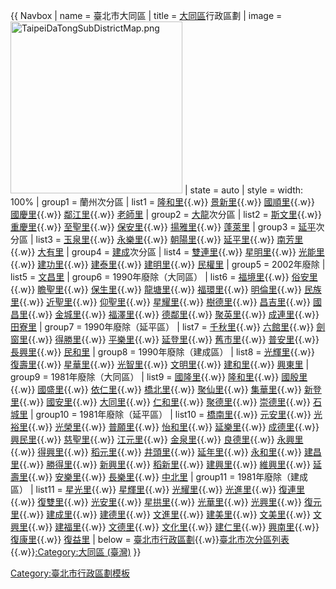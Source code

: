 {{ Navbox
| name  = 臺北市大同區
| title = [[大同區 (臺灣)|大同區]]行政區劃
| image = [[File:TaipeiDaTongSubDistrictMap.png|x275px]]
| state = auto
| style = width: 100%
| group1 = 蘭州次分區
| list1 = {{nowrap begin}}[[隆和里]]{{.w}} [[景新里]]{{.w}} [[國順里]]{{.w}} [[國慶里 (臺北市)|國慶里]]{{.w}} [[鄰江里]]{{.w}} [[老師里]]{{nowrap end}}
| group2 = [[大龍峒|大龍]]次分區
| list2 = {{nowrap begin}} [[斯文里 (大同區)|斯文里]]{{.w}}  [[重慶里]]{{.w}}  [[至聖里]]{{.w}}  [[保安里]]{{.w}}  [[揚雅里]]{{.w}}  [[蓬萊里]]{{nowrap end}}
| group3 = [[延平區 (臺北市)|延平]]次分區
| list3 = {{nowrap begin}} [[玉泉里]]{{.w}} [[永樂里 (大同區)|永樂里]]{{.w}} [[朝陽里]]{{.w}} [[延平里]]{{.w}} [[南芳里]]{{.w}} [[大有里]]{{nowrap end}}
| group4 = [[建成區 (臺北市)|建成]]次分區
| list4 = {{nowrap begin}} [[雙連里]]{{.w}} [[星明里]]{{.w}} [[光能里]]{{.w}}  [[建功里]]{{.w}} [[建泰里]]{{.w}} [[建明里]]{{.w}} [[民權里]]{{nowrap end}}
| group5 = 2002年廢除
| list5 = {{nowrap begin}} [[文昌里]]{{nowrap end}}
| group6 = 1990年廢除（大同區）
| list6 = {{nowrap begin}} [[福境里]]{{.w}} [[俗安里]]{{.w}} [[瞻聖里]]{{.w}} [[保生里]]{{.w}} [[龍塘里]]{{.w}} [[福環里]]{{.w}} [[明倫里]]{{.w}} [[民族里]]{{.w}} [[近聖里]]{{.w}} [[仰聖里]]{{.w}} [[星耀里]]{{.w}} [[樹德里]]{{.w}} [[昌吉里]]{{.w}} [[國昌里]]{{.w}} [[金城里 (大同區)|金城里]]{{.w}} [[福澤里]]{{.w}} [[德鄰里]]{{.w}} [[聚英里]]{{.w}} [[成連里]]{{.w}} [[田寮里]]{{nowrap end}}
| group7 = 1990年廢除（延平區）
| list7 = {{nowrap begin}} [[千秋里]]{{.w}} [[六館里]]{{.w}} [[劍窗里]]{{.w}} [[得勝里]]{{.w}} [[平樂里]]{{.w}} [[延登里]]{{.w}} [[舊市里]]{{.w}} [[普安里]]{{.w}} [[長興里 (延平區)|長興里]]{{.w}} [[民和里]]{{nowrap end}}
| group8 = 1990年廢除（建成區）
| list8 = {{nowrap begin}} [[光輝里 (建成區)|光輝里]]{{.w}} [[復壽里]]{{.w}} [[星華里]]{{.w}} [[光智里]]{{.w}} [[文明里 (臺北市)|文明里]]{{.w}} [[建和里]]{{.w}} [[興東里]] {{nowrap end}}
| group9 = 1981年廢除（大同區）
| list9 = {{nowrap begin}} [[國隆里]]{{.w}} [[隆和里]]{{.w}} [[國殷里]]{{.w}} [[國盛里]]{{.w}} [[依仁里 (臺北市)|依仁里]]{{.w}} [[橋北里]]{{.w}} [[聚仙里]]{{.w}} [[集華里]]{{.w}} [[新登里]]{{.w}} [[國安里]]{{.w}} [[大同里 (臺北市)|大同里]]{{.w}} [[仁和里 (臺北市)|仁和里]]{{.w}} [[聚德里]]{{.w}} [[崇德里 (臺北市)|崇德里]]{{.w}} [[石城里 (臺北市)|石城里]] {{nowrap end}}
| group10 = 1981年廢除（延平區）
| list10 = {{nowrap begin}} [[橋南里]]{{.w}} [[元安里]]{{.w}} [[光裕里]]{{.w}} [[光榮里]]{{.w}} [[普願里]]{{.w}} [[怡和里]]{{.w}} [[延樂里]]{{.w}} [[成德里]]{{.w}} [[興民里]]{{.w}} [[慈聖里]]{{.w}} [[江元里]]{{.w}} [[金泉里]]{{.w}} [[良德里]]{{.w}} [[永興里 (臺北市)|永興里]]{{.w}} [[得興里]]{{.w}} [[稻元里]]{{.w}} [[井頭里]]{{.w}} [[延年里]]{{.w}} [[永和里]]{{.w}} [[建昌里]]{{.w}} [[勝得里]]{{.w}} [[新興里 (臺北市)|新興里]]{{.w}} [[稻新里]]{{.w}} [[建興里 (臺北市)|建興里]]{{.w}} [[維興里]]{{.w}} [[延壽里]]{{.w}} [[安樂里]]{{.w}} [[長樂里 (臺北市)|長樂里]]{{.w}} [[中北里]] {{nowrap end}}
| group11 = 1981年廢除（建成區）
| list11 = {{nowrap begin}} [[星光里]]{{.w}} [[星輝里]]{{.w}} [[光耀里]]{{.w}} [[光進里]]{{.w}} [[復連里]]{{.w}} [[復雙里]]{{.w}} [[光安里]]{{.w}} [[星拱里]]{{.w}} [[光華里]]{{.w}} [[光興里 (臺北市)|光興里]]{{.w}} [[復元里]]{{.w}} [[建成里]]{{.w}} [[建德里]]{{.w}} [[文進里]]{{.w}} [[建美里]]{{.w}} [[文美里]]{{.w}} [[文興里]]{{.w}} [[建福里]]{{.w}} [[文德里 (臺北市)|文德里]]{{.w}} [[文化里 (臺北市)|文化里]]{{.w}} [[建仁里]]{{.w}} [[興南里]]{{.w}} [[復康里]]{{.w}} [[復益里]] {{nowrap end}}
| below = [[:Category:臺北市行政區劃|臺北市行政區劃]]{{.w}}[[臺北市次分區列表]]{{.w}}[[:Category:大同區 (臺灣)]]
}}<noinclude>
[[Category:臺北市行政區劃模板]]
[[Category:大同區 (臺灣)| ]]
</noinclude>